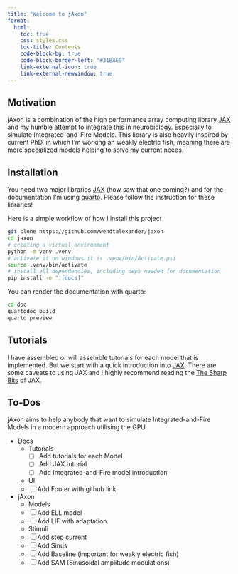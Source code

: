 ```yaml
---
title: "Welcome to jAxon"
format:
  html:
    toc: true
    css: styles.css
    toc-title: Contents
    code-block-bg: true
    code-block-border-left: "#31BAE9"
    link-external-icon: true
    link-external-newwindow: true
---
```


## Motivation
jAxon is a combination of the high performance array computing library
[JAX](https://docs.jax.dev/en/latest/index.html) and my humble attempt to
integrate this in neurobiology. Especially to simulate Integrated-and-Fire
Models. This library is also heavily inspired by current PhD, in which I'm
working an weakly electric fish, meaning there are more specialized models
helping to solve my current needs.

## Installation
You need two major libraries [JAX](https://docs.jax.dev/en/latest/index.html)
(how saw that one coming?) and for the documentation I'm using
[quarto](https://quarto.org). Please follow the instruction for these
libraries!

Here is a simple workflow of how I install this project

```bash
git clone https://github.com/wendtalexander/jaxon
cd jaxon
# creating a virtual environment
python -m venv .venv
# activate it on windows it is .venv/bin/Activate.psi
source .venv/bin/activate
# install all dependencies, including deps needed for documentation
pip install -e ".[docs]"
```
You can render the documentation with quarto:

~~~bash
cd doc
quartodoc build
quarto preview
~~~

## Tutorials
I have assembled or will assemble tutorials for each model that is implemented.
But we start with a quick introduction into
[JAX](https://docs.jax.dev/en/latest/index.html). There are some caveats to
using JAX and I highly recommend reading the [The Sharp
Bits](https://docs.jax.dev/en/latest/notebooks/Common_Gotchas_in_JAX.html) of
JAX.

## To-Dos
jAxon aims to help anybody that want to simulate Integrated-and-Fire Models in
a modern approach utilising the GPU

* Docs
  * Tutorials
    - [ ] Add tutorials for each Model
    - [ ] Add JAX tutorial
    - [ ] Add Integrated-and-Fire model introduction

  * UI
  - [ ] Add Footer with github link

* jAxon
  * Models
  - [ ] Add ELL model
  - [ ] Add LIF with adaptation
  * Stimuli
  - [ ] Add step current
  - [ ] Add Sinus
  - [ ] Add Baseline (important for weakly electric fish)
  - [ ] Add SAM (Sinusoidal amplitude modulations)
